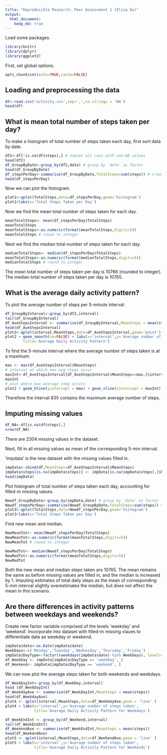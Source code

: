 ```yaml
---
title: "Reproducible Research: Peer Assessment 1 (Elisa Du)"
output: 
  html_document:
    keep_md: true
---
```

Load some packages.
```r
library(knitr)
library(dplyr)
library(ggplot2)
```
  
First, set global options.
```r
opts_chunk$set(echo=TRUE,cache=FALSE)
```

## Loading and preprocessing the data
```r
df<-read.csv('activity.csv',sep=',',na.strings = 'NA')
head(df)
```

## What is mean total number of steps taken per day?  
To make a histogram of total number of steps taken each day, first sort data by date.
```r
df2<-df[!is.na(df$steps),] # subset all rows with non-NA values
head(df2)
df_GroupByDate<-group_by(df2,date) # group by 'date' as factor
head(df_GroupByDate)
df_stepsPerDay<-summarise(df_GroupByDate,TotalSteps=sum(steps)) # create new data frame
head(df_stepsPerDay)
```
Now we can plot the histogram.     
```r
plot1<-qplot(TotalSteps,data=df_stepsPerDay,geom='histogram')
plot1+labs(x='Total Steps Taken per Day')
```  
  
Now we find the mean total number of steps taken for each day.    
```r
meanTotalSteps<- mean(df_stepsPerDay$TotalSteps)
meanTotalSteps
meanTotalSteps<-as.numeric(format(meanTotalSteps,digits=5))
meanTotalSteps # round to integer 
```
Next we find the median total number of steps taken for each day.  
```r
medianTotalSteps<- median(df_stepsPerDay$TotalSteps)
meanTotalSteps<-as.numeric(format(medianTotalSteps,digits=5))
medianTotalSteps # round to integer 
```
    
The mean total number of steps taken per day is 10766 (rounded to integer).  
The median total number of steps taken per day is 10765.  
  
## What is the average daily activity pattern?  

To plot the average number of steps per 5-minute interval:
```r
df_GroupByInterval<-group_by(df2,interval)
tail(df_GroupByInterval)
df_AveStepsInterval <- summarise(df_GroupByInterval,MeanSteps = mean(steps))
head(df_AveStepsInterval)
plot2<-qplot(interval,MeanSteps,data=df_AveStepsInterval,geom='point')
plot2 + geom_smooth(se=FALSE) + labs(x='interval',y='Average number of steps taken',
        title='Average Daily Activity Pattern')
```
  
To find the 5-minute interval where the average number of steps taken is at a maximum:
```r
max <- max(df_AveStepsInterval$MeanSteps)
# interval at which max avg steps occur
maxInt<-df_AveStepsInterval[df_AveStepsInterval$MeanSteps==max,]$interval 
maxInt
# plot where max average step occurs
plot2 + geom_hline(yintercept = max) + geom_vline(xintercept = maxInt)
```  
  
  
Therefore the interval 835 contains the maximum average number of steps.  

## Imputing missing values
```r
df_NA<-df[is.na(df$steps),]
nrow(df_NA)
```
There are 2304 missing values in the dataset.  

Next, fill in all missing values as mean of the corresponding 5-min interval.  

'impdata' is the new dataset with the missing values filled in.  
```r
impData<-cbind(df,MeanSteps=df_AveStepsInterval$MeanSteps)
impData$steps[is.na(impData$steps)] <- impData[is.na(impData$steps),]$MeanSteps
head(impData)
```
Plot histogram of total number of steps taken each day, accounting for filled-in missing values. 
```r
Newdf_GroupByDate<-group_by(impData,date) # group by 'date' as factor
Newdf_stepsPerDay<-summarise(Newdf_GroupByDate,TotalSteps=sum(steps)) # create new data frame
plot3<-qplot(TotalSteps,data=Newdf_stepsPerDay,geom='histogram')
plot3+labs(x='Total Steps Taken per Day')
```
  
  
  Find new mean and median.  
```r
NewMeanTot<- mean(Newdf_stepsPerDay$TotalSteps)
NewMeanTot<-as.numeric(format(meanTotalSteps,digits=5))
NewMeanTot # round to integer 

NewMedTot<- median(Newdf_stepsPerDay$TotalSteps)
NewMedTot<-as.numeric(format(meanTotalSteps,digits=5))
NewMedTot 
```
Both the new mean and median steps taken are 10765.
The mean remains the same as before missing values are filled in, and the median
is increased by 1. Imputing estimates of total daily steps as the mean of corresponding 5-min interval 
slightly overestimates the median, but does not affect the mean in this scenario.   

## Are there differences in activity patterns between weekdays and weekends?
Create new factor variable comprised of the levels 'weekday' and 'weekend'. Incorporate into dataset with filled-in missing vlaues to differentiate date as weekday or weekend. 
```r
impData$date<-as.Date(impData$date)
WeekDays<-c('Monday','Tuesday','Wednesday','Thursday','Friday')
impData$DayType<-factor((weekdays(impData$date) %in% WeekDays), levels=c(FALSE,TRUE),labels=c('weekend','weekDay'))
df_WeekDay <- impData[impData$DayType == 'weekDay', ]
df_Weekend<- impData[impData$DayType == 'weekend', ]
```
We can now plot the average steps taken for both weekends and weekdays.
```r
df_WeekDayInt<-group_by(df_WeekDay,interval)
head (df_WeekDayInt)
df_WeekdayAve <- summarise(df_WeekDayInt,MeanSteps = mean(steps))
head(df_WeekdayAve)
plot4 <- qplot(interval,MeanSteps,data=df_WeekdayAve,geom = 'line' )
plot4 + labs(x='interval',y='Average number of steps taken',
             title='Average Daily Activity Pattern for Weekdays')

df_WeekEndInt <- group_by(df_Weekend,interval)
tail(df_WeekEndInt)
df_WeekendAve <- summarise(df_WeekEndInt,MeanSteps = mean(steps))
head(df_WeekendAve)
plot5 <- qplot(interval,MeanSteps,data=df_WeekendAve,geom = 'line' )
plot5 + labs(x='interval',y='Average number of steps taken',
             title='Average Daily Activity Pattern for Weekends')
```

